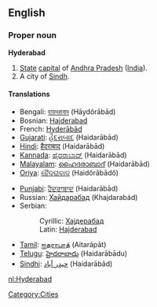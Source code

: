==English==
{{wikipedia}}
===Proper noun===
'''Hyderabad'''

#[[State]] [[capital]] of [[Andhra Pradesh]] ([[India]]).
#A city of [[Sindh]].
 
====Translations====
{{top}}
*Bengali: [[হায়দরাবাদ]] (Hāydôrābād)
*Bosnian: [[Hajderabad#Bosnian|Hajderabad]] {{m}}
*French: [[Hyderābād]]
*[[Gujarati]]: [[હૈદરાબાદ]] (Haidarābād)
*[[Hindi]]: [[हैदराबाद]] (Haidarābād)
*[[Kannada]]: [[ಹೈದರಾಬಾದ್]] (Haidarābād)
*[[Malayalam]]: [[ഹൈദരാബാദ്]] (Haidarābād)
*[[Oriya]]: [[ହୈଦରାବାଦ]] (Haidôrābādô)
{{mid}}
*[[Punjabi]]: [[ਹੈਦਰਾਬਾਦ]] (Haidarābād)
*Russian: [[Хайдарабад]] (Khajdarabád) {{m}}
*Serbian:
*:Cyrillic: [[Хајдерабад#Serbian|Хајдерабад]] {{m}}
*:Latin: [[Hajderabad#Serbian|Hajderabad]] {{m}}
*[[Tamil]]: [[ஐதராபாத்]] (Aitarāpāt)
*[[Telugu]]: [[హైదరాబాదు]] (Haidarābādu)
*[[Sindhi]]: [[حيدر آباد]] (Haidarābād)
{{bottom}}

[[Category:Cities]]

[[nl:Hyderabad]]